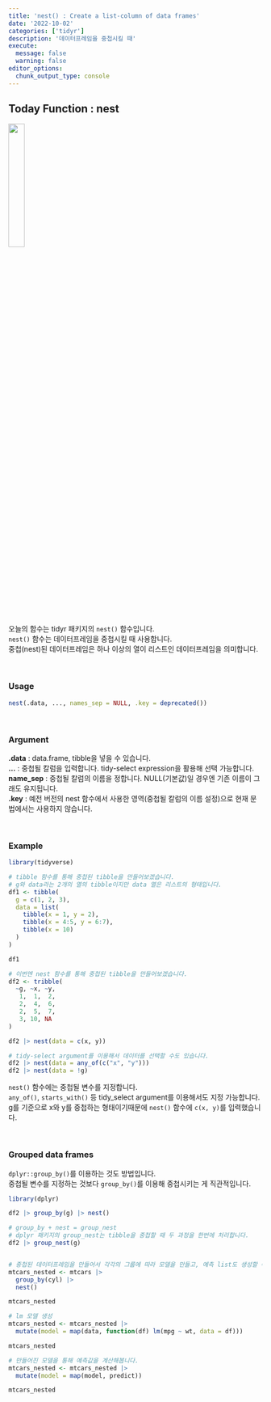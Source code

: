 ```yaml
---
title: 'nest() : Create a list-column of data frames'
date: '2022-10-02'
categories: ['tidyr']
description: '데이터프레임을 중첩시킬 때'
execute: 
  message: false
  warning: false
editor_options: 
  chunk_output_type: console
---
```


## Today Function : nest

![](logo.png){width="25%"}

오늘의 함수는 tidyr 패키지의 `nest()` 함수입니다. <br/> 
`nest()` 함수는 데이터프레임을 중첩시킬 때 사용합니다. <br/>
중첩(nest)된 데이터프레임은 하나 이상의 열이 리스트인 데이터프레임을 의미합니다. <br/>

<br/>

### Usage

```r
nest(.data, ..., names_sep = NULL, .key = deprecated())
```

<br/>

### Argument

**.data** : data.frame, tibble을 넣을 수 있습니다. <br/> 
**...** : 중첩될 칼럼을 입력합니다. tidy-select expression을 활용해 선택 가능합니다. <br/> 
**name_sep** : 중첩될 칼럼의 이름을 정합니다. NULL(기본값)일 경우엔 기존 이름이 그래도 유지됩니다. <br/>
**.key** : 예전 버전의 nest 함수에서 사용한 영역(중첩될 칼럼의 이름 설정)으로 현재 문법에서는 사용하지 않습니다.

<br/>

### Example

```r
library(tidyverse)

# tibble 함수를 통해 중첩된 tibble을 만들어보겠습니다.
# g와 data라는 2개의 열의 tibble이지만 data 열은 리스트의 형태입니다.
df1 <- tibble(
  g = c(1, 2, 3),
  data = list(
    tibble(x = 1, y = 2),
    tibble(x = 4:5, y = 6:7),
    tibble(x = 10)
  )
)

df1

# 이번엔 nest 함수를 통해 중첩된 tibble을 만들어보겠습니다.
df2 <- tribble(
  ~g, ~x, ~y,
   1,  1,  2,
   2,  4,  6,
   2,  5,  7,
   3, 10, NA
)

df2 |> nest(data = c(x, y))

# tidy-select argument를 이용해서 데이터를 선택할 수도 있습니다.
df2 |> nest(data = any_of(c("x", "y")))
df2 |> nest(data = !g)

```
`nest()` 함수에는 중첩될 변수를 지정합니다. <br/>
`any_of()`, `starts_with()` 등 tidy_select argument를 이용해서도 지정 가능합니다. <br/> 
g를 기준으로 x와 y를 중첩하는 형태이기때문에 `nest()` 함수에 `c(x, y)`를 입력했습니다. 

<br/>

### Grouped data frames

`dplyr::group_by()`를 이용하는 것도 방법입니다. <br/>
중첩될 변수를 지정하는 것보다 `group_by()`를 이용해 중첩시키는 게 직관적입니다. <br/>

```r
library(dplyr)

df2 |> group_by(g) |> nest()

# group_by + nest = group_nest
# dplyr 패키지의 group_nest는 tibble을 중첩할 때 두 과정을 한번에 처리합니다.
df2 |> group_nest(g)


# 중첩된 데이터프레임을 만들어서 각각의 그룹에 따라 모델을 만들고, 예측 list도 생성할 수 있습니다.
mtcars_nested <- mtcars |>
  group_by(cyl) |>
  nest()

mtcars_nested

# lm 모델 생성
mtcars_nested <- mtcars_nested |>
  mutate(model = map(data, function(df) lm(mpg ~ wt, data = df)))

mtcars_nested

# 만들어진 모델을 통해 예측값을 계산해봅니다.
mtcars_nested <- mtcars_nested |>
  mutate(model = map(model, predict))

mtcars_nested
```


